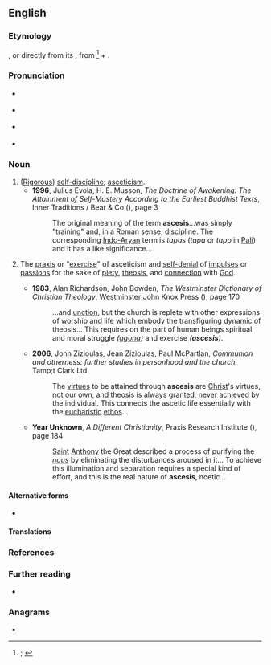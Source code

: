 ==English==
{{was wotd|2019|September|5}}

===Etymology===
{{lbor|en|LL.|ascesis}}, or directly from its {{glossary|etymon}} {{bor|en|grc|ἄσκησις||exercise, training}}, from {{m|grc|ἀσκέω||to exercise, practise, train}}<ref>{{R:OED Online|pos=n|id=11366|date=1933|nodot=yes}}; {{R:Oxford Dictionaries Online}}</ref> + {{m|grc|-σῐς|pos=''suffix forming abstract nouns or nouns of action, result or process''}}.

===Pronunciation===
* {{a|RP}} {{IPA|/əˈsiːsɪs/|lang=en}}
* {{a|GA}} {{IPA|/əˈsisɪs/|/æ-/|lang=en}}
* {{a|uncommon}} {{IPA|/əˈskiːsɪs/|/æˈs(k)iːsɪs/|lang=en}}
* {{hyphenation|asce|sis|lang=en}}

===Noun===
{{en-noun|~|asceses}}

# ([[rigorous|Rigorous]]) [[self-discipline]]; [[asceticism]].
#* '''1996''', Julius Evola, H. E. Musson, ''The Doctrine of Awakening: The Attainment of Self-Mastery According to the Earliest Buddhist Texts'', Inner Traditions / Bear & Co ({{ISBN|9780892815531}}), page 3
#*: The original meaning of the term '''ascesis'''...was simply "training" and, in a Roman sense, discipline. The corresponding [[Indo-Aryan]] term is ''tapas'' (''tapa'' or ''tapo'' in [[Pali]]) and it has a like significance...
# {{lb|en|Christianity|chiefly|Eastern Orthodoxy}} The [[praxis]] or "[[exercise#Noun|exercise]]" of asceticism and [[self-denial]] of [[impulse#Noun|impulses]] or [[passion]]s for the sake of [[piety]], [[theosis]], and [[connection]] with [[God]].
#* '''1983''', Alan Richardson, John Bowden, ''The Westminster Dictionary of Christian Theology'', Westminster John Knox Press ({{ISBN|9780664227487}}), page 170
#*: ...and [[unction]], but the church is replete with other expressions of worship and life  which embody the transfiguring dynamic of theosis... This requires on the part of  human beings spiritual and moral struggle ''([[agona]])'' and exercise ''('''ascesis''')''.
#* '''2006''', John Zizioulas, Jean Zizioulas, Paul McPartlan, ''Communion and otherness: further studies in personhood and the church'', Tamp;t Clark Ltd
#*: The [[virtue]]s to be attained through '''ascesis''' are [[Christ]]'s virtues, not our own, and theosis is always granted, never achieved by the individual. This connects the ascetic life essentially with the [[eucharistic]] [[ethos]]...
#* '''Year Unknown''', ''A Different Christianity'', Praxis Research Institute ({{ISBN|9781872292397}}), page 184
#*: [[Saint]] [[Anthony]] the Great described a process of purifying the ''[[nous]]'' by eliminating the disturbances aroused in it... To achieve this illumination and separation requires a special kind of effort, and this is the real nature of '''ascesis''', noetic...

====Alternative forms====
* {{l|en|askesis}}

====Translations====
{{trans-top-also|(rigorous) self-discipline|asceticism}}
{{trans-mid}}
{{trans-bottom}}

{{trans-top|praxis or "exercise" of asceticism and self-denial of impulses or passions}}
{{trans-mid}}
{{trans-bottom}}

===References===
<references />

===Further reading===
* {{pedia|asceticism}}

===Anagrams===
* {{anagrams|en|a=aceisss|cassies}}